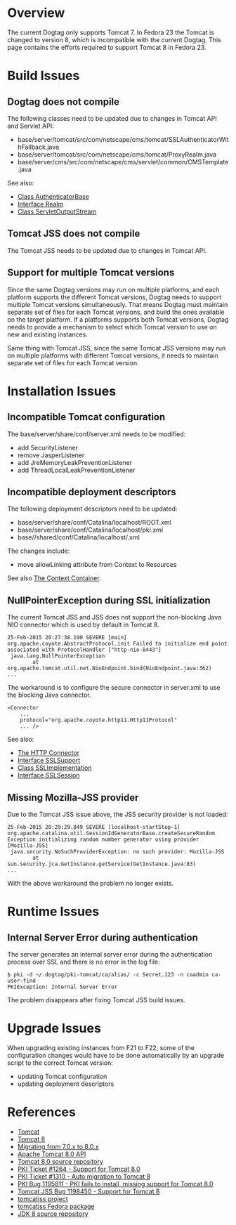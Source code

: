 = Overview =

The current Dogtag only supports Tomcat 7. In Fedora 23 the Tomcat is changed to version 8, which is incompatible with the current Dogtag. This page contains the efforts required to support Tomcat 8 in Fedora 23.

= Build Issues =

== Dogtag does not compile ==

The following classes need to be updated due to changes in Tomcat API and Servlet API:
* base/server/tomcat/src/com/netscape/cms/tomcat/SSLAuthenticatorWithFallback.java
* base/server/tomcat/src/com/netscape/cms/tomcat/ProxyRealm.java
* base/server/cms/src/com/netscape/cms/servlet/common/CMSTemplate.java

See also:
* [http://tomcat.apache.org/tomcat-8.0-doc/api/org/apache/catalina/authenticator/AuthenticatorBase.html Class AuthenticatorBase]
* [http://tomcat.apache.org/tomcat-8.0-doc/api/org/apache/catalina/Realm.html Interface Realm]
* [https://tomcat.apache.org/tomcat-8.0-doc/servletapi/javax/servlet/ServletOutputStream.html Class ServletOutputStream]

== Tomcat JSS does not compile ==

The Tomcat JSS needs to be updated due to changes in Tomcat API.

== Support for multiple Tomcat versions ==

Since the same Dogtag versions may run on multiple platforms, and each platform supports the different Tomcat versions, Dogtag needs to support multiple Tomcat versions simultaneously. That means Dogtag must maintain separate set of files for each Tomcat versions, and build the ones available on the target platform. If a platforms supports both Tomcat versions, Dogtag needs to provide a mechanism to select which Tomcat version to use on new and existing instances.

Same thing with Tomcat JSS, since the same Tomcat JSS versions may run on multiple platforms with different Tomcat versions, it needs to maintain separate set of files for each Tomcat version.

= Installation Issues =

== Incompatible Tomcat configuration ==

The base/server/share/conf/server.xml needs to be modified:
* add SecurityListener
* remove JasperListener
* add JreMemoryLeakPreventionListener
* add ThreadLocalLeakPreventionListener

== Incompatible deployment descriptors ==

The following deployment descriptors need to be updated:
* base/server/share/conf/Catalina/localhost/ROOT.xml
* base/server/share/conf/Catalina/localhost/pki.xml
* base/<subsystem>/shared/conf/Catalina/localhost/<subsystem>.xml

The changes include:
* move allowLinking attribute from Context to Resources

See also [http://tomcat.apache.org/tomcat-8.0-doc/config/context.html The Context Container].

== NullPointerException during SSL initialization ==

The current Tomcat JSS and JSS does not support the non-blocking Java NIO connector which is used by default in Tomcat 8. 

<pre>
25-Feb-2015 20:27:38.190 SEVERE [main] org.apache.coyote.AbstractProtocol.init Failed to initialize end point associated with ProtocolHandler ["http-nio-8443"]
 java.lang.NullPointerException
        at org.apache.tomcat.util.net.NioEndpoint.bind(NioEndpoint.java:362)
...
</pre>

The workaround is to configure the secure connector in server.xml to use the blocking Java connector.

<pre>
<Connector
    ...
    protocol="org.apache.coyote.http11.Http11Protocol"
    ... />
</pre>

See also:
* [http://tomcat.apache.org/tomcat-8.0-doc/config/http.html The HTTP Connector]
* [http://tomcat.apache.org/tomcat-8.0-doc/api/org/apache/tomcat/util/net/SSLSupport.html Interface SSLSupport]
* [http://tomcat.apache.org/tomcat-8.0-doc/api/org/apache/tomcat/util/net/SSLImplementation.html Class SSLImplementation]
* [http://docs.oracle.com/javase/8/docs/api/javax/net/ssl/SSLSession.html Interface SSLSession]

== Missing Mozilla-JSS provider ==

Due to the Tomcat JSS issue above, the JSS security provider is not loaded:

<pre>
25-Feb-2015 20:29:29.849 SEVERE [localhost-startStop-1] org.apache.catalina.util.SessionIdGeneratorBase.createSecureRandom Exception initializing random number generator using provider [Mozilla-JSS]
 java.security.NoSuchProviderException: no such provider: Mozilla-JSS
        at sun.security.jca.GetInstance.getService(GetInstance.java:83)
...
</pre>

With the above workaround the problem no longer exists.

= Runtime Issues =

== Internal Server Error during authentication ==

The server generates an internal server error during the authentication process over SSL and there is no error in the log file:
<pre>
$ pki -d ~/.dogtag/pki-tomcat/ca/alias/ -c Secret.123 -n caadmin ca-user-find
PKIException: Internal Server Error
</pre>

The problem disappears after fixing Tomcat JSS build issues.

= Upgrade Issues =

When upgrading existing instances from F21 to F22, some of the configuration changes would have to be done automatically by an upgrade script to the correct Tomcat version:
* updating Tomcat configuration
* updating deployment descriptors

= References =

* [[Tomcat]]
* [[Tomcat 8]]
* [http://tomcat.apache.org/migration-8.html Migrating from 7.0.x to 8.0.x]
* [http://tomcat.apache.org/tomcat-8.0-doc/api/ Apache Tomcat 8.0 API]
* [https://github.com/apache/tomcat80 Tomcat 8.0 source repository]
* [https://fedorahosted.org/pki/ticket/1264 PKI Ticket #1264 - Support for Tomcat 8.0]
* [https://fedorahosted.org/pki/ticket/1310 PKI Ticket #1310 - Auto migration to Tomcat 8]
* [https://bugzilla.redhat.com/show_bug.cgi?id=1195811 PKI Bug 1195811 - PKI fails to install, missing support for Tomcat 8.0]
* [https://bugzilla.redhat.com/show_bug.cgi?id=1198450 Tomcat JSS Bug 1198450 - Support for Tomcat 8]
* [https://fedorahosted.org/tomcatjss/ tomcatjss project]
* [https://apps.fedoraproject.org/packages/tomcatjss tomcatjss Fedora package]
* [http://hg.openjdk.java.net/jdk8/jdk8/jdk/ JDK 8 source repository]